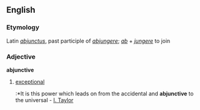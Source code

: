 ==English==
===Etymology===
Latin ''[[abjunctus]]'', past participle of ''[[abjungere]]''; ''[[ab]]'' + ''[[jungere]]'' to join

===Adjective===
'''abjunctive'''
#{{rare}} [[exceptional]]
#:*It is this power which leads on from the accidental and '''abjunctive''' to the universal - [[I. Taylor]]